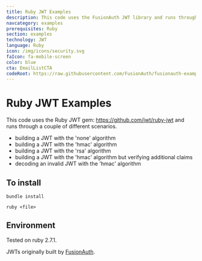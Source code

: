 ```yaml
---
title: Ruby JWT Examples
description: This code uses the FusionAuth JWT library and runs through a couple of different scenarios.
navcategory: examples
prerequisites: Ruby
section: examples
technology: JWT
language: Ruby
icon: /img/icons/security.svg
faIcon: fa-mobile-screen
color: blue
cta: EmailListCTA
codeRoot: https://raw.githubusercontent.com/FusionAuth/fusionauth-example-ruby-jwt
---
```


# Ruby JWT Examples

This code uses the Ruby JWT gem: https://github.com/jwt/ruby-jwt and runs through a couple of different scenarios.

* building a JWT with the 'none' algorithm
* building a JWT with the 'hmac' algorithm
* building a JWT with the 'rsa' algorithm
* building a JWT with the 'hmac' algorithm but verifying additional claims
* decoding an invalid JWT with the 'hmac' algorithm

## To install

`bundle install`

`ruby <file>`

## Environment

Tested on ruby 2.7.1.

JWTs originally built by [FusionAuth](http://fusionauth.io).
